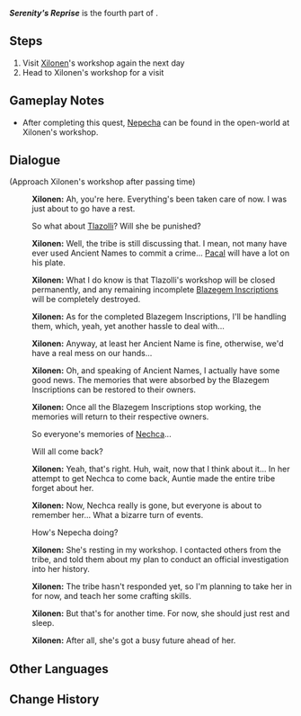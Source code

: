 {{Quest Infobox
|id            = 15016
|image         = Story Quest Serenity's Reprise.png
|type          = Story
|group         = Tribal Chronicles
|chapter       = A Prayer for Blessings, Told to Crested Peaks
|actNum        = III
|act           = Melodious Chant
|character     = Xilonen
|part          = 4
|requirement   = 
|characters    = Traveler; Xilonen
|startLocation = {{LL|"Children of Echoes"|,}} [[Natlan]]
|region        = Natlan
|area          = Tequemecan Valley
|subarea       = "Children of Echoes"
|prev          = Wailing Cacophony
|next          = 
|rewards       = Adventure EXP*200;Primogem*60;Mora*17,050;Guide to Kindling*5;Adventurer's Experience*8;Mystic Enhancement Ore*4
|otherRewards  = 
|rep           = "Children of Echoes"
|repAmt        = 200
|repOrder      = 98
|repTitle      = Melodious Chant
|voiced        = yes
}}
'''''Serenity's Reprise''''' is the fourth part of {{Quest|Melodious Chant}}.

==Steps==
# Visit [[Xilonen]]'s workshop again the next day
# Head to Xilonen's workshop for a visit

==Gameplay Notes==
* After completing this quest, [[Nepecha]] can be found in the open-world at Xilonen's workshop.

==Dialogue==
{{Quest Description|Tlazolli awaits her punishment, Nepecha has regained her "name," and the Blazegem Inscriptions are about to be destroyed. The nightmare and entrapment have both dissipated, and it is all over. Xilonen has also brought Nepecha to her own workshop. Perhaps she still has something in mind...}}
{{Dialogue Start}}
;(Approach Xilonen's workshop after passing time)
:{{A|vo xnnlq006 1 xilonen 01.ogg}} '''Xilonen:''' Ah, you're here. Everything's been taken care of now. I was just about to go have a rest.
:{{DIcon}} So what about [[Tlazolli]]? Will she be punished?
:{{A|vo xnnlq006 1 xilonen 02.ogg}} '''Xilonen:''' Well, the tribe is still discussing that. I mean, not many have ever used Ancient Names to commit a crime... [[Pacal]] will have a lot on his plate.
:{{A|vo xnnlq006 1 xilonen 03.ogg}} '''Xilonen:''' What I do know is that Tlazolli's workshop will be closed permanently, and any remaining incomplete [[Blazegem Inscription]]s will be completely destroyed.
:{{A|vo xnnlq006 1 xilonen 04.ogg}} '''Xilonen:''' As for the completed Blazegem Inscriptions, I'll be handling them, which, yeah, yet another hassle to deal with...
:{{A|vo xnnlq006 1 xilonen 05.ogg}} '''Xilonen:''' Anyway, at least her Ancient Name is fine, otherwise, we'd have a real mess on our hands...
:{{A|vo xnnlq006 1 xilonen 06.ogg}} '''Xilonen:''' Oh, and speaking of Ancient Names, I actually have some good news. The memories that were absorbed by the Blazegem Inscriptions can be restored to their owners.
:{{A|vo xnnlq006 1 xilonen 07.ogg}} '''Xilonen:''' Once all the Blazegem Inscriptions stop working, the memories will return to their respective owners.
:{{DIcon}} So everyone's memories of [[Nechca]]...
:{{DIcon}} Will all come back?
:{{A|vo xnnlq006 1 xilonen 08.ogg}} '''Xilonen:''' Yeah, that's right. Huh, wait, now that I think about it... In her attempt to get Nechca to come back, Auntie made the entire tribe forget about her.
:{{A|vo xnnlq006 1 xilonen 09.ogg}} '''Xilonen:''' Now, Nechca really is gone, but everyone is about to remember her... What a bizarre turn of events.
:{{DIcon}} How's Nepecha doing?
:{{A|vo xnnlq006 1 xilonen 10.ogg}} '''Xilonen:''' She's resting in my workshop. I contacted others from the tribe, and told them about my plan to conduct an official investigation into her history.
:{{A|vo xnnlq006 1 xilonen 11.ogg}} '''Xilonen:''' The tribe hasn't responded yet, so I'm planning to take her in for now, and teach her some crafting skills.
:{{A|vo xnnlq006 1 xilonen 12.ogg}} '''Xilonen:''' But that's for another time. For now, she should just rest and sleep.
:{{A|vo xnnlq006 1 xilonen 13.ogg}} '''Xilonen:''' After all, she's got a busy future ahead of her.
{{Dialogue End}}

==Other Languages==
{{Other Languages
|en       = Serenity's Reprise
|zhs      = 宁和的归韵
|zhs_rm   = 
|zht      = 寧和的歸韻
|zht_rm   = 
|zh_tl    = 
|ja       = 静けさに帰る
|ja_rm    = Shizukesa ni Kaeru
|ja_tl    = Return to Serenity
|ko       = 평온한 마침음
|ko_tl    = 
|es       = El retorno de la calma
|es_tl    = The Return of Calm
|fr       = Reprise de la sérénité
|fr_tl    = Serenity's Reprise
|ru       = Возвращение безмятежности
|ru_tl    = Serenity's Return
|th       = การกลับมาของความสงบ
|th_rm    = 
|th_tl    = 
|vi       = Thanh Âm Yên Bình
|vi_tl    = 
|de       = Rückkehr der Stille
|de_tl    = Return of Silence
|id       = Sajak Damai Sejahtera
|id_tl    = Poem of Peacefulness
|pt       = Reprise da Serenidade
|pt_tl    = 
|tr       = Yeniden Dinginlik
|tr_tl    = 
|it       = Ritorno alla serenità
|it_tl    = 
}}

==Change History==
{{Change History|5.1}}